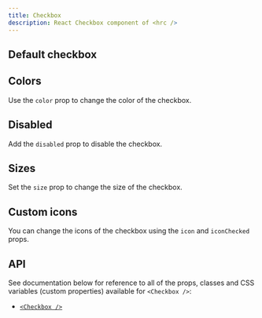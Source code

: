 ```yaml
---
title: Checkbox
description: React Checkbox component of <hrc />
---
```



## Default checkbox

<Demo layout="grid" cols={2} className="checkbox-default">
  <Demos.CheckboxDefault />
</Demo>

<SourceCode code={defaultCode} title="default.tsx" />

## Colors

Use the `color` prop to change the color of the checkbox.

<Demo layout="grid" cols={2}>
  <Demos.CheckboxColors />
</Demo>

<SourceCode code={colorsCode} title="colors.tsx" />

## Disabled

Add the `disabled` prop to disable the checkbox.

<Demo layout="grid" cols={2} className="checkbox-disabled" withDisabled>
  <Demos.CheckboxDisabled client:load />
</Demo>

<SourceCodeWithDisabled code={disabledCode} title="disabled.tsx" />

## Sizes

Set the `size` prop to change the size of the checkbox.

<Demo layout="row">
  <Demos.CheckboxSizes />
</Demo>

<SourceCode code={sizesCode} title="sizes.tsx" />

## Custom icons

You can change the icons of the checkbox using the `icon` and `iconChecked` props.

<Demo layout="row">
  <Demos.CheckboxIcon client:load />
</Demo>

<SourceCode code={iconCode} title="icon.tsx" />

## API

See documentation below for reference to all of the props, classes and CSS
variables (custom properties) available for `<Checkbox />`:

- [`<Checkbox />`](/hrc/api/checkbox)
